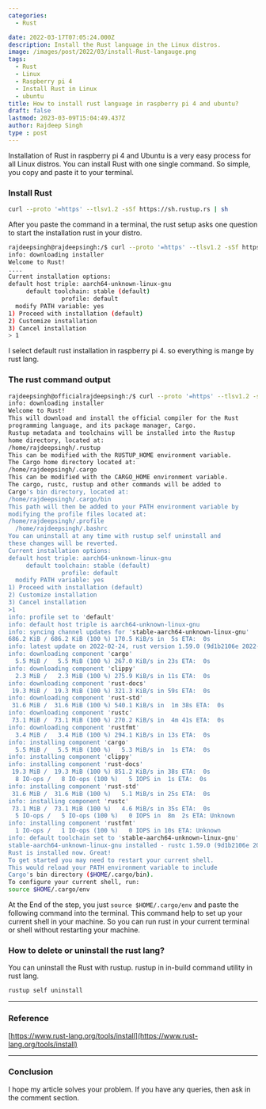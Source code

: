 ```yaml
---
categories:
  - Rust

date: 2022-03-17T07:05:24.000Z
description: Install the Rust language in the Linux distros.
image: /images/post/2022/03/install-Rust-langauge.png
tags:
  - Rust
  - Linux
  - Raspberry pi 4
  - Install Rust in Linux
  - ubuntu
title: How to install rust language in raspberry pi 4 and ubuntu?
draft: false
lastmod: 2023-03-09T15:04:49.437Z
author: Rajdeep Singh
type : post
---
```


Installation of Rust in raspberry pi 4 and Ubuntu is a very easy process for all
Linux distros. You can install Rust with one single command. So simple, you copy
and paste it to your terminal.

### Install Rust

```bash
curl --proto '=https' --tlsv1.2 -sSf https://sh.rustup.rs | sh
```

After you paste the command in a terminal, the rust setup asks one question to
start the installation rust in your distro.

```bash
rajdeepsingh@rajdeepsingh:/$ curl --proto '=https' --tlsv1.2 -sSf https://sh.rustup.rs | sh
info: downloading installer
Welcome to Rust!
....
Current installation options:
default host triple: aarch64-unknown-linux-gnu
     default toolchain: stable (default)
               profile: default
  modify PATH variable: yes
1) Proceed with installation (default)
2) Customize installation
3) Cancel installation
> 1
```

I select default rust installation in raspberry pi 4. so everything is mange by rust lang.

### The rust command output

```bash
rajdeepsingh@officialrajdeepsingh:/$ curl --proto '=https' --tlsv1.2 -sSf https://sh.rustup.rs | sh
info: downloading installer
Welcome to Rust!
This will download and install the official compiler for the Rust
programming language, and its package manager, Cargo.
Rustup metadata and toolchains will be installed into the Rustup
home directory, located at:
/home/rajdeepsingh/.rustup
This can be modified with the RUSTUP_HOME environment variable.
The Cargo home directory located at:
/home/rajdeepsingh/.cargo
This can be modified with the CARGO_HOME environment variable.
The cargo, rustc, rustup and other commands will be added to
Cargo's bin directory, located at:
/home/rajdeepsingh/.cargo/bin
This path will then be added to your PATH environment variable by
modifying the profile files located at:
/home/rajdeepsingh/.profile
  /home/rajdeepsingh/.bashrc
You can uninstall at any time with rustup self uninstall and
these changes will be reverted.
Current installation options:
default host triple: aarch64-unknown-linux-gnu
     default toolchain: stable (default)
               profile: default
  modify PATH variable: yes
1) Proceed with installation (default)
2) Customize installation
3) Cancel installation
>1
info: profile set to 'default'
info: default host triple is aarch64-unknown-linux-gnu
info: syncing channel updates for 'stable-aarch64-unknown-linux-gnu'
686.2 KiB / 686.2 KiB (100 %) 170.5 KiB/s in  5s ETA:  0s
info: latest update on 2022-02-24, rust version 1.59.0 (9d1b2106e 2022-02-23)
info: downloading component 'cargo'
  5.5 MiB /   5.5 MiB (100 %) 267.0 KiB/s in 23s ETA:  0s
info: downloading component 'clippy'
  2.3 MiB /   2.3 MiB (100 %) 275.9 KiB/s in 11s ETA:  0s
info: downloading component 'rust-docs'
 19.3 MiB /  19.3 MiB (100 %) 321.3 KiB/s in 59s ETA:  0s    
info: downloading component 'rust-std'
 31.6 MiB /  31.6 MiB (100 %) 540.1 KiB/s in  1m 38s ETA:  0s    
info: downloading component 'rustc'
 73.1 MiB /  73.1 MiB (100 %) 270.2 KiB/s in  4m 41s ETA:  0s    
info: downloading component 'rustfmt'
  3.4 MiB /   3.4 MiB (100 %) 294.1 KiB/s in 13s ETA:  0s
info: installing component 'cargo'
  5.5 MiB /   5.5 MiB (100 %)   5.3 MiB/s in  1s ETA:  0s
info: installing component 'clippy'
info: installing component 'rust-docs'
 19.3 MiB /  19.3 MiB (100 %) 851.2 KiB/s in 38s ETA:  0s
  8 IO-ops /   8 IO-ops (100 %)   5 IOPS in  1s ETA:  0s    
info: installing component 'rust-std'
 31.6 MiB /  31.6 MiB (100 %)   5.1 MiB/s in 25s ETA:  0s
info: installing component 'rustc'
 73.1 MiB /  73.1 MiB (100 %)   4.6 MiB/s in 35s ETA:  0s
  5 IO-ops /   5 IO-ops (100 %)   0 IOPS in  8m  2s ETA: Unknown
info: installing component 'rustfmt'
  1 IO-ops /   1 IO-ops (100 %)   0 IOPS in 10s ETA: Unknown
info: default toolchain set to 'stable-aarch64-unknown-linux-gnu'
stable-aarch64-unknown-linux-gnu installed - rustc 1.59.0 (9d1b2106e 2022-02-23)
Rust is installed now. Great!
To get started you may need to restart your current shell.
This would reload your PATH environment variable to include
Cargo's bin directory ($HOME/.cargo/bin).
To configure your current shell, run:
source $HOME/.cargo/env
```

At the End of the step, you just `source $HOME/.cargo/env` and paste the
following command into the terminal. This command help to set up your current
shell in your machine. So you can run rust in your current terminal or shell
without restarting your machine.

### How to delete or uninstall the rust lang?

You can uninstall the Rust with rustup. rustup in in-build command utility in
rust lang.

```bash
rustup self uninstall
```

---

### Reference

[https://www.rust-lang.org/tools/install](https://www.rust-lang.org/tools/install)

---

### Conclusion

I hope my article solves your problem. If you have any queries, then ask in the
comment section.
